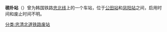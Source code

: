{{unreferenced|time=2014-05-11T05:01:36+00:00}}
{{朝鮮半島車站資訊
|公司色 = black
|文字色 = 
|站名 = 硯朴站
|圖片 = 
|pxl = 
|圖片說明 = 
|前一站 = [[公田站|公田]]
|前一站距離 = 
|後一站距離 = 
|後一站 = [[凤阳站_(忠清北道)|凤阳]]
|諺文 = 연박역
|朝鮮漢字 = 硯朴驛
|文觀部式 = Yeonbak yeok
|馬-賴式 = 
|副站名 = 
|車站編號 = 
|停站路線數 = 
|所屬公司 = [[大韩民国铁道厅|大韩民国铁道厅]]
|所屬路線 = [[忠北线|忠北线]]
|距離 = 
|起點站 = [[鸟致院站|鸟致院]]
|所在地 =[[忠清北道|忠清北道]][[堤川市|堤川市]][[凤阳邑|凤阳邑]]硯朴2里
|車站構造 = 地面车站
|月台配置 = 
|啟用年月日 = 
|廢站年月日 = 
|上下車人次 = 
|統計年度 = 
|轉車 = 
|備註 = 
|全寬備註 = 
}}

'''硯朴站'''（{{kor|諺=연박역|漢=硯朴驛|羅=Yeonbak yeok|f=y}}）曾为韩国铁路[[忠北线|忠北线]]上的一个车站，位于[[公田站|公田站]]和[[凤阳站_(忠清北道)|凤阳站]]之间，启用时间和废止时间不明。

{{忠北线}}

[[分类:忠清北道铁路废站|分类:忠清北道铁路废站]]